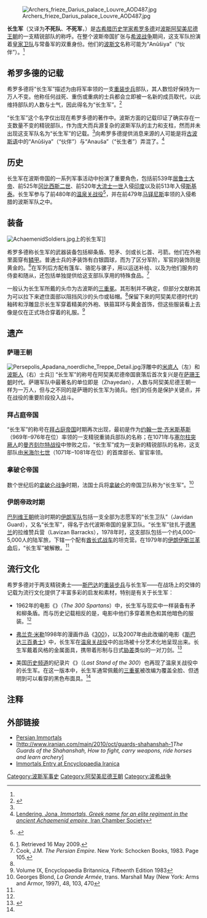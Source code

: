 [[File:Archers_frieze_Darius_palace_Louvre_AOD487.jpg|thumb]]

'''长生军'''（又译为'''不死队'''、'''不死军'''，{{lang-grc|Ἀθάνατοι}}）是[[古希腊|古希腊]][[历史学家|历史学家]][[希罗多德|希罗多德]]对[[波斯|波斯]][[阿契美尼德王朝|阿契美尼德王朝]]的一支精锐部队的称呼。在整个波斯帝国扩张与[[希波战争|希波战争]]期间，这支军队扮演着[[皇家卫队|皇家卫队]]与常备军的双重身份。他们的[[波斯文|波斯文]]名称可能为“Anûšiya”（“伙伴”）。<ref name=IranChamberImmortals/>

==希罗多德的记载==
希罗多德将“长生军”描述为由{{link-en|海达尔尼斯|Hydarnes}}将军率领的一支[[重装步兵|重装步兵]]部队，其人数恰好保持为一万人不变。他称任何战死、重伤或重病的士兵都会立即被一名新的成员取代，以此维持部队的人数与士气，因此得名为“长生军”。<ref>{{cite web |title=The Persian Immortals |url=http://www.livius.org/ia-in/immortals/immortals.html|author=Jona Lendering|date= |work=Ancient Persia |publisher= |accessdate=6 September 2009}}</ref>

“长生军”这个名字仅出现在希罗多德的著作中。波斯方面的记载印证了确实存在一支数量不变的精锐部队，作为庞大而兵源复杂的波斯军队的主力和支柱，然而并未出现这支军队名为“长生军”的记载。<ref name=IranChamberImmortals/>向希罗多德提供消息来源的人可能是将[[古波斯语|古波斯语]]中的“Anûšiya”（“伙伴”）与“Anauša”（“长生者”）弄混了。<ref name=IranChamberImmortals>[http://www.iranchamber.com/history/achaemenids/immortals.php Lendering, Jona, ''Immortals, Greek name for an elite regiment in the ancient Achaemenid empire'', Iran Chamber Society]</ref>

==历史==
长生军在波斯帝国的一系列军事活动中扮演了重要角色，包括前539年[[居鲁士大帝|居鲁士大帝]]{{link-en|俄庇斯战役|Battle of Opis|征服巴比伦}}、前525年[[冈比西斯二世|冈比西斯二世]]{{link-en|贝鲁西亚战役 (前525年)|Battle of Pelusium (525 BC)|征服埃及}}、前520年[[大流士一世|大流士一世]]入侵[[印度历史|印度]]以及前513年入侵[[斯基泰|斯基泰]]。长生军参与了前480年的[[温泉关战役|温泉关战役]]<ref>{{cite web |title=Thermopylae|author=Jona Lendering|url=http://www.livius.org/th/thermopylae/thermopylae2.html |date= |work=Ancient Persia |publisher= |accessdate=6 September 2009}}.</ref>，并在前479年[[马铎尼斯|马铎尼斯]]率领的入侵希腊的波斯军队之中。

==装备==
[[File:AchaemenidSoldiers.jpg|thumb]]上的长生军]]

希罗多德称长生军的武器装备包括柳条盾、短矛、剑或长匕首、弓箭。他们在外袍里面穿有[[鳞甲|鳞甲]]。普通士兵的矛装饰有白银圆球，而为了区分军阶，军官的装饰则是黄金的。<ref name="livius.org">[http://www.livius.org/ia-in/immortals/immortals.html]. Retrieved 16 May 2009.</ref>在军列后方配有篷车、骆驼与骡子，用以运送补给、以及为他们服务的侍妾和随从，还包括单独提供给这支部队享用的特殊食品。<ref>Cook, J.M. ''The Persian Empire''. New York: Schocken Books, 1983. Page 105.</ref>

一般认为长生军所戴的头巾为古波斯的[[三重冕|三重冕]]。其形制并不确定，但部分文献称其为可以拉下来遮住面部以阻挡风沙的头巾或毡帽。<ref name="livius.org"/>保留下来的阿契美尼德时代的釉砖和浮雕显示长生军穿着精美的外袍、铁箍耳环与黄金首饰，但这些服装看上去像是仅在正式场合穿着的礼服。<ref>Volume IX, Encyclopaedia Britannica, Fifteenth Edition 1983</ref>

==遗产==
===萨珊王朝===
{{Main|长生军 (萨珊王朝)}}
[[Image:Persepolis_Apadana_noerdliche_Treppe_Detail.jpg|thumb]]浮雕中的[[米底|米底人]]（左）和[[波斯人|波斯人]]（右）士兵]]
“长生军”的称号在阿契美尼德帝国衰落后首次复兴是在[[萨珊王朝|萨珊王朝]]时代。萨珊军队中最著名的单位即是{{link-en|长生军 (萨珊王朝)|Zhayedan|长生军}}（Zhayedan），人数与阿契美尼德王朝一样为一万人，但与之不同的是萨珊的长生军为骑兵。他们的任务是保护关键点，并在战役的重要阶段投入战斗。

===拜占庭帝国===
{{Main|长生军 (拜占庭帝国)}}
“长生军”的称号在[[拜占庭帝国|拜占庭帝国]]时期再次出现，最初是作为[[约翰一世_(拜占庭)|约翰一世·齐米斯基斯]]（969年–976年在位）率领的一支精锐重骑兵部队的名称；在1071年与[[塞尔柱突厥人|塞尔柱突厥人]]的[[曼齐刻尔特战役|曼齐刻尔特战役]]中惨败之后，“长生军”成为一支新的精锐部队的名称，这支部队由[[米海尔七世|米海尔七世]]（1071年–1081年在位）的首席部长、宦官{{link-en|尼基弗里奇斯|Nikephoritzes}}率领。

===拿破仑帝国===
{{Main|帝国卫队 (拿破仑一世)}}
数个世纪后的[[拿破仑战争|拿破仑战争]]时期，法国士兵将[[拿破仑|拿破仑]]的帝国卫队称为“长生军”。<ref>Georges Blond, ''La Grande Armée'', trans. Marshall May (New York: Arms and Armor, 1997), 48, 103, 470</ref>

===伊朗帝政时期===
{{Main|帝国卫队 (伊朗)}}
[[巴列维王朝|巴列维王朝]]统治时期的[[伊朗军事|伊朗军队]]包括一支全部为志愿军的“长生卫队”（Javidan Guard），又名“长生军”，得名于古代波斯帝国的皇家卫队。“长生军”驻扎于[[德黑兰|德黑兰]]的拉维赞兵营（Lavizan Barracks），1978年时，这支部队包括一个约4,000–5,000人的陆军旅，下辖一个配有[[酋长式战车|酋长式战车]]的坦克营。在1979年的[[伊朗伊斯兰革命|伊朗伊斯兰革命]]后，“长生军”被解散。<ref name=27Oct10/>

==流行文化==
希罗多德对于两支精锐勇士——[[斯巴达|斯巴达]]的[[希腊重装步兵|重装步兵]]与长生军——在战场上的交锋的记载为流行文化提供了丰富多彩的启发和素材，特别是有关于长生军：

*1962年的电影《{{link-en|300斯巴达人|The 300 Spartans}}》（''The 300 Spartans''）中，长生军与现实中一样装备有矛和柳条盾。而与历史记载相反的是，电影中他们多穿着黑色和其他暗色的服装。<ref name=27Oct10/>

*[[弗兰克·米勒|弗兰克·米勒]]1998年的漫画作品《[[300_(漫画)|300]]》，以及2007年由此改编的电影《[[斯巴达三百勇士|斯巴达三百勇士]]》中，长生军在[[温泉关战役|温泉关战役]]中的出场被十分艺术化地呈现出来。长生军戴着{{link-en|日本面具|Mempo}}风格的金属面具，携带着形制与日式[[胁差|胁差]]类似的一对刀剑。<ref name=27Oct10>{{cite web|url=http://www.iranian.com/main/2010/oct/guards-shahanshah-1|title=''The Guards of the Shahanshah, How to fight, carry weapons, ride horses and learn archery''|first=Nabil|last=Rastani|date=27 October 2010}}</ref>

*美国[[历史频道|历史频道]]的纪录片《{{link-en|三百勇士的最后抵抗|Last Stand of the 300}}》（''Last Stand of the 300''）也再现了温泉关战役中的长生军。在这一版本中，长生军通常佩戴的[[三重冕|三重冕]]被改编为覆盖全脸、但透明到可以看穿的黑色布面具。<ref name=27Oct10/>

==注释==
{{Reflist}}

==外部链接==
{{Portal|军事}}
* [http://monolith.dnsalias.org/~marsares/warfare/army/p_immort.html Persian Immortals]
* [http://www.iranian.com/main/2010/oct/guards-shahanshah-1''The Guards of the Shahanshah, How to fight, carry weapons, ride horses and learn archery'']
* [http://www.iranicaonline.org/articles/immortals Immortals Entry at Encyclopaedia Iranica]

[[Category:波斯军事史|Category:波斯军事史]]
[[Category:阿契美尼德王朝|Category:阿契美尼德王朝]]
[[Category:波希战争|Category:波希战争]]